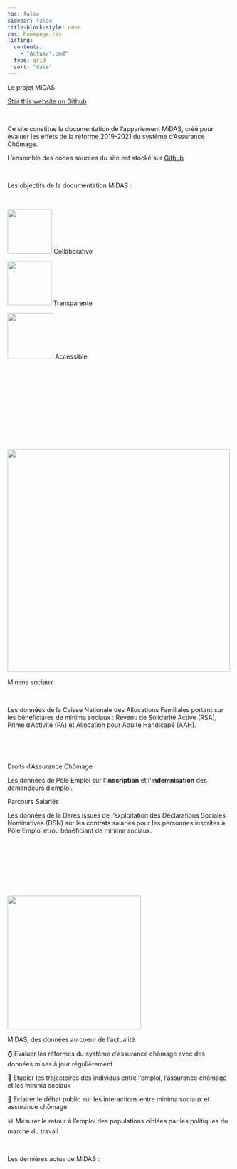 ```yaml
---
toc: false
sidebar: false
title-block-style: none
css: homepage.css
listing:
  contents: 
    - "Actus/*.qmd"
  type: grid
  sort: "date"
---
```


::: {#banner_1 .column-screen}
::: {.grid .column-page}
::: {.g-col-md-8}
::: h1
Le projet MiDAS
:::


```{=html}
<a class="github-button" href="https://github.com/DocumentationMiDAS/Documentation_MiDAS" data-icon="octicon-star" data-size="large" data-show-count="true" aria-label="Star this website on Github">Star this website on Github</a><script async defer src="https://buttons.github.io/buttons.js"></script>
```
<br>

Ce site constitue la documentation de l'appariement MiDAS, créé pour évaluer les effets de la réforme 2019-2021 du système d'Assurance Chômage.

L'ensemble des codes sources du site est stocké sur [Github](https://github.com/DocumentationMiDAS/Documentation_MiDAS) <a href="https://github.com/DocumentationMiDAS/Documentation_MiDAS" class="github"><i class="fab fa-github"></i></a>

<br>

::: h3
Les objectifs de la documentation MiDAS :
:::
<br>

::: {.grid}

::: {.g-col-4}
![](images/GitHub-Mark.png){width=100 fig-align="center"}
[Collaborative]{.rose}
:::

::: {.g-col-4}
![](images/loupe.png){width=99 fig-align="center"}
[Transparente]{.rose}
:::

::: {.g-col-3}

![](images/logo_web.png){width=103 fig-align="center"}
[Accessible]{.rose}
:::

:::


<br>

<br>
:::

::: {.g-col-6 .g-col-md-4}
<br>

<br>

<br>

<br>

![](images/logo_dares.png){width="500" fig-align="center"}
:::
:::
:::

::: {#banner_2 .column-screen}
::: {.grid .column-page}
::: {.g-col-6 .g-col-md-4 .g-col-8}
::: h1
Minima sociaux
:::

<br>

Les données de la Caisse Nationale des Allocations Familiales portant sur les [bénéficiares de minima sociaux]{.rose} : Revenu de Solidarité Active (RSA), Prime d'Activité (PA) et Allocation pour Adulte Handicapé (AAH).

<br>

<br>
:::

::: {.g-col-6 .g-col-md-5 .g-col-8}
::: h1
Droits d'Assurance Chômage
:::

Les données de Pôle Emploi sur l'**inscription** et l'**indemnisation** des [demandeurs d'emploi]{.rose}. <br>
:::

::: {.g-col-6 .g-col-md-3 .g-col-8}
::: h1
Parcours Salariés
:::

Les données de la Dares issues de l'exploitation des Déclarations Sociales Nominatives (DSN) sur les [contrats salariés]{.rose} pour les personnes inscrites à Pôle Emploi et/ou bénéficiant de minima sociaux. <br>
:::
:::
:::

::: column-screen
::: {.grid .column-page}
::: g-col-4


<br>

<br>

<br>

<br>

![](images/trajectoires_statistiques.jpg){width="300" fig-align="center"}
:::

::: g-col-8
::: h1
MiDAS, des données au coeur de l'actualité
:::


⌚ Evaluer les réformes du système d'assurance chômage avec des données mises à jour régulièrement

🔎 Etudier les trajectoires des individus entre l'emploi, l'assurance chômage et les minima sociaux

💬 Eclairer le débat public sur les interactions entre minima sociaux et assurance chômage

📊 Mesurer le retour à l'emploi des populations ciblées par les politiques du marché du travail

<br>

:::
:::
:::

::: {#banner_2 .column-screen}
::: h1
[Les dernières actus de MiDAS]{.headline} :
<br>

<br>

:::
:::

<br>